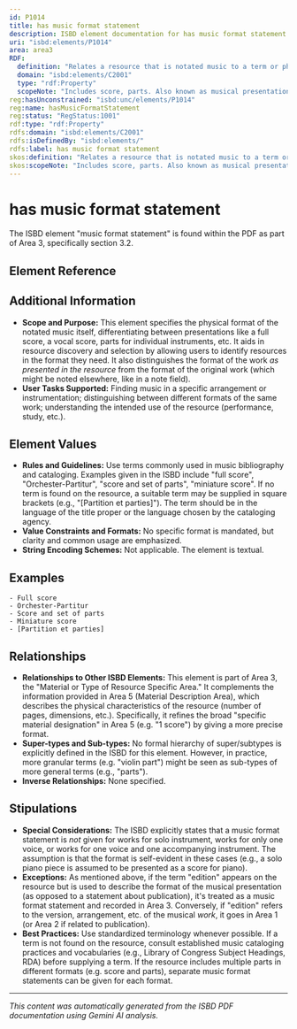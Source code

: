 ```yaml
---
id: P1014
title: has music format statement
description: ISBD element documentation for has music format statement
uri: "isbd:elements/P1014"
area: area3
RDF:
  definition: "Relates a resource that is notated music to a term or phrase representing the physical form in which it is presented."
  domain: "isbd:elements/C2001"
  type: "rdf:Property"
  scopeNote: "Includes score, parts. Also known as musical presentation format."
reg:hasUnconstrained: "isbd:unc/elements/P1014"
reg:name: hasMusicFormatStatement
reg:status: "RegStatus:1001"
rdf:type: "rdf:Property"
rdfs:domain: "isbd:elements/C2001"
rdfs:isDefinedBy: "isbd:elements/"
rdfs:label: has music format statement
skos:definition: "Relates a resource that is notated music to a term or phrase representing the physical form in which it is presented."
skos:scopeNote: "Includes score, parts. Also known as musical presentation format."
---
```

# has music format statement

The ISBD element "music format statement" is found within the PDF as part of Area 3, specifically section 3.2.

## Element Reference


<ElementReference frontMatter={frontMatter} />

## Additional Information

- **Scope and Purpose:** This element specifies the physical format of the notated music itself, differentiating between presentations like a full score, a vocal score, parts for individual instruments, etc.  It aids in resource discovery and selection by allowing users to identify resources in the format they need.  It also distinguishes the format of the work *as presented in the resource* from the format of the original work (which might be noted elsewhere, like in a note field).
- **User Tasks Supported:** Finding music in a specific arrangement or instrumentation; distinguishing between different formats of the same work; understanding the intended use of the resource (performance, study, etc.).

## Element Values

- **Rules and Guidelines:** Use terms commonly used in music bibliography and cataloging. Examples given in the ISBD include "full score", "Orchester-Partitur", "score and set of parts", "miniature score". If no term is found on the resource, a suitable term may be supplied in square brackets (e.g., "[Partition et parties]"). The term should be in the language of the title proper or the language chosen by the cataloging agency.
- **Value Constraints and Formats:** No specific format is mandated, but clarity and common usage are emphasized.
- **String Encoding Schemes:**  Not applicable. The element is textual.

## Examples

```
- Full score
- Orchester-Partitur
- Score and set of parts
- Miniature score
- [Partition et parties]
```

## Relationships

- **Relationships to Other ISBD Elements:** This element is part of Area 3, the "Material or Type of Resource Specific Area."  It complements the information provided in Area 5 (Material Description Area), which describes the physical characteristics of the resource (number of pages, dimensions, etc.).  Specifically, it refines the broad "specific material designation" in Area 5 (e.g. "1 score") by giving a more precise format.
- **Super-types and Sub-types:** No formal hierarchy of super/subtypes is explicitly defined in the ISBD for this element.  However, in practice, more granular terms (e.g. "violin part") might be seen as sub-types of more general terms (e.g., "parts").
- **Inverse Relationships:** None specified.

## Stipulations

- **Special Considerations:** The ISBD explicitly states that a music format statement is *not* given for works for solo instrument, works for only one voice, or works for one voice and one accompanying instrument.  The assumption is that the format is self-evident in these cases (e.g., a solo piano piece is assumed to be presented as a score for piano).
- **Exceptions:** As mentioned above, if the term "edition" appears on the resource but is used to describe the format of the musical presentation (as opposed to a statement about publication), it's treated as a music format statement and recorded in Area 3. Conversely, if "edition" refers to the version, arrangement, etc. of the musical *work*, it goes in Area 1 (or Area 2 if related to publication).
- **Best Practices:** Use standardized terminology whenever possible. If a term is not found on the resource, consult established music cataloging practices and vocabularies (e.g., Library of Congress Subject Headings, RDA) before supplying a term. If the resource includes multiple parts in different formats (e.g. score and parts), separate music format statements can be given for each format.


---

*This content was automatically generated from the ISBD PDF documentation using Gemini AI analysis.*
